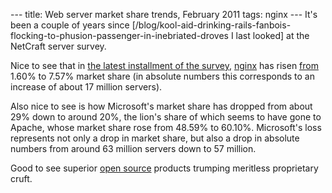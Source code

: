 ---
title: Web server market share trends, February 2011
tags: nginx
---
It's been a couple of years since [/blog/kool-aid-drinking-rails-fanbois-flocking-to-phusion-passenger-in-inebriated-droves I last looked] at the NetCraft server survey.

Nice to see that in [http://news.netcraft.com/archives/2011/02/15/february-2011-web-server-survey.html the latest installment of the survey], [[nginx]] has risen  [http://news.netcraft.com/archives/2009/02/18/february_2009_web_server_survey.html from] 1.60% to 7.57% market share (in absolute numbers this corresponds to an increase of about 17 million servers).

Also nice to see is how Microsoft's market share has dropped from about 29% down to around 20%, the lion's share of which seems to have gone to Apache, whose market share rose from 48.59% to 60.10%. Microsoft's loss represents not only a drop in market share, but also a drop in absolute numbers from around 63 million servers down to 57 million.

Good to see superior [[open source]] products trumping meritless proprietary cruft.
